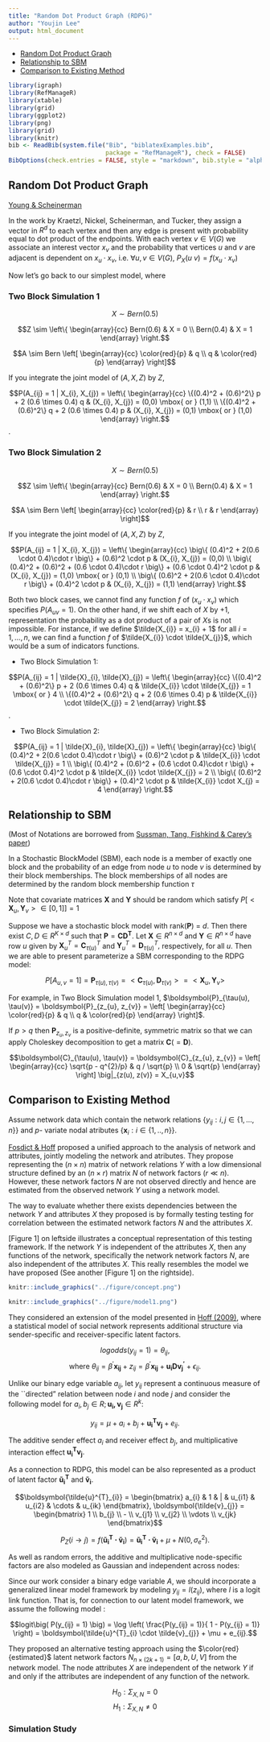 ```yaml
---
title: "Random Dot Product Graph (RDPG)"
author: "Youjin Lee"
output: html_document
---
```


- [Random Dot Product Graph](# RDPG)
- [Relationship to SBM](# SBM)
- [Comparison to Existing Method](# Fosdick)

```r
library(igraph)
library(RefManageR)
library(xtable)
library(grid)
library(ggplot2)
library(png)
library(grid)
library(knitr)
bib <- ReadBib(system.file("Bib", "biblatexExamples.bib", 
                           package = "RefManageR"), check = FALSE)
BibOptions(check.entries = FALSE, style = "markdown", bib.style = "alphabetic", cite.style = 'alphabetic')
```


## Random Dot Product Graph
<a name=" RDPG"/>

[Young & Scheinerman](http://download.springer.com/static/pdf/614/chp%253A10.1007%252F978-3-540-77004-6_11.pdf?originUrl=http%3A%2F%2Flink.springer.com%2Fchapter%2F10.1007%2F978-3-540-77004-6_11&token2=exp=1467043286~acl=%2Fstatic%2Fpdf%2F614%2Fchp%25253A10.1007%25252F978-3-540-77004-6_11.pdf%3ForiginUrl%3Dhttp%253A%252F%252Flink.springer.com%252Fchapter%252F10.1007%252F978-3-540-77004-6_11*~hmac=2cb000be3cb9cef6653cb94c4200e0336a39a00cd10f78dcea48c89478651fdc)

In the work by Kraetzl, Nickel, Scheinerman, and Tucker, they assign a vector in $R^{d}$ to each vertex and then any edge is present with probability equal to dot product of the endpoints. With each vertex $v \in V(G)$ we associate an interest vector $x_{v}$ and the probability that vertices $u$ and $v$ are adjacent is dependent on $x_{u} \cdot x_{v},$ i.e. $\forall u, v \in V(G),$ $P_{X}(u ~ v) = f(x_{u} \cdot x_{v})$




Now let's go back to our simplest model, where 

### Two Block Simulation 1

 $$X \sim Bern(0.5)$$
  
 $$Z  \sim  \left\{  \begin{array}{cc} Bern(0.6) & X = 0 \\ Bern(0.4) & X = 1  \end{array} \right.$$
  
 $$A \sim Bern \left[  \begin{array}{cc} \color{red}{p} & q  \\ q & \color{red}{p} \end{array}  \right]$$

If you integrate the joint model of $(A, X, Z)$ by $Z$, 

$$P(A_{ij} = 1 | X_{i}, X_{j}) = \left\{ \begin{array}{cc} \{(0.4)^2 + (0.6)^2\} p + 2 (0.6 \times 0.4) q & (X_{i}, X_{j}) = (0,0) \mbox{ or } (1,1)   \\ \{(0.4)^2 + (0.6)^2\} q + 2 (0.6 \times 0.4) p & (X_{i}, X_{j}) = (0,1) \mbox{ or } (1,0)   \end{array} \right.$$.


### Two Block Simulation 2

$$X \sim Bern(0.5)$$
  
 $$Z  \sim  \left\{  \begin{array}{cc} Bern(0.6) & X = 0 \\ Bern(0.4) & X = 1  \end{array} \right.$$
  
 $$A \sim Bern \left[  \begin{array}{cc} \color{red}{p} & r  \\ r & r \end{array}  \right]$$
 
If you integrate the joint model of $(A, X, Z)$ by $Z$, 

$$P(A_{ij} = 1 | X_{i}, X_{j}) = \left\{  \begin{array}{cc} \big\{ (0.4)^2 + 2(0.6 \cdot 0.4)\cdot r   \big\} + (0.6)^2 \cdot p    & (X_{i}, X_{j}) = (0,0)  \\ \big\{ (0.4)^2 + (0.6)^2 + (0.6 \cdot 0.4)\cdot r   \big\} + (0.6 \cdot 0.4)^2 \cdot p  & (X_{i}, X_{j}) =  (1,0) \mbox{ or } (0,1)  \\ \big\{ (0.6)^2 + 2(0.6 \cdot 0.4)\cdot r   \big\} + (0.4)^2 \cdot p  & (X_{i}, X_{j}) = (1,1) \end{array} \right.$$


Both two block cases, we cannot find any function $f$ of $(x_{u} \cdot x_{v})$ which specifies $P(A_{uv} = 1).$ On the other hand, if we shift each of $X$ by +1, representation the probability as a dot product of a pair of $X$s is not impossible. For instance, if we define $\tilde{X_{i}} = x_{i} + 1$ for all $i=1,... , n,$ we can find a function $f$ of $\tilde{X_{i}} \cdot \tilde{X_{j}}$, which would be a sum of indicators functions. 

- Two Block Simulation 1:

$$P(A_{ij} = 1 | \tilde{X}_{i}, \tilde{X}_{j}) = \left\{ \begin{array}{cc} \{(0.4)^2 + (0.6)^2\} p + 2 (0.6 \times 0.4) q & \tilde{X_{i}} \cdot \tilde{X_{j}} = 1 \mbox{ or } 4   \\ \{(0.4)^2 + (0.6)^2\} q + 2 (0.6 \times 0.4) p & \tilde{X_{i}} \cdot \tilde{X_{j}} = 2   \end{array} \right.$$.



- Two Block Simulation 2:


$$P(A_{ij} = 1 | \tilde{X}_{i}, \tilde{X}_{j}) = \left\{  \begin{array}{cc} \big\{ (0.4)^2 + 2(0.6 \cdot 0.4)\cdot r   \big\} + (0.6)^2 \cdot p    & \tilde{X_{i}} \cdot \tilde{X_{j}} = 1  \\ \big\{ (0.4)^2 + (0.6)^2 + (0.6 \cdot 0.4)\cdot r   \big\} + (0.6 \cdot 0.4)^2 \cdot p  & \tilde{X_{i}} \cdot \tilde{X_{j}} = 2  \\ \big\{ (0.6)^2 + 2(0.6 \cdot 0.4)\cdot r   \big\} + (0.4)^2 \cdot p  & \tilde{X_{i}} \cdot  X_{j} = 4 \end{array} \right.$$



## Relationship to SBM
<a name=" SBM" />

(Most of Notations are borrowed from [Sussman, Tang, Fishkind $\&$ Carey's paper](http://amstat.tandfonline.com/doi/abs/10.1080/01621459.2012.699795))

In a Stochastic BlockModel (SBM), each node is a member of exactly one block and the probability of an edge from node $u$ to node $v$ is determined by their block memberships. The block memberships of all nodes are determined by the random block membership function $\tau$


Note that covariate matrices $\boldsymbol{X}$ and $\boldsymbol{Y}$ should be random which satisfy $P\big[<\boldsymbol{X}_{u}, \boldsymbol{Y}_{v}> \in [0,1]   \big] = 1$

Suppose we have a stochastic block model with rank($\boldsymbol{P}$) = $d.$ Then there exist $C,D \in R^{K \times d}$ such that $\boldsymbol{P} = \boldsymbol{C D^{T}}.$ Let $\boldsymbol{X} \in R^{n \times d}$ and $\boldsymbol{Y} \in R^{n \times d}$ have row $u$ given by $\boldsymbol{X}^{T}_{u} = \boldsymbol{C}^{T}_{\tau(u)}$ and $\boldsymbol{Y}^{T}_{u} = \boldsymbol{D}^{T}_{\tau(u)},$ respectively, for all $u$. Then we are able to present parameterize a SBM corresponding to the RDPG model: 

$$P\big[ A_{u,v} = 1   \big] =  \boldsymbol{P}_{\tau(u), \tau(v)} = <\boldsymbol{C}_{\tau(u)}, \boldsymbol{D}_{\tau(v)}> =  <\boldsymbol{X}_{u}, \boldsymbol{Y}_{v} >$$

For example, in Two Block Simulation model 1, $\boldsymbol{P}_{\tau(u), \tau(v)} = \boldsymbol{P}_{z_{u}, z_{v}} = \left[  \begin{array}{cc} \color{red}{p} & q  \\ q & \color{red}{p} \end{array}  \right]$. 

If $p > q$ then $\boldsymbol{P}_{z_{u}, z_{v}}$ is a positive-definite, symmetric matrix so that we can apply Choleskey decomposition to get a matrix $\boldsymbol{C} (= \boldsymbol{D}).$

\bigskip

$$\boldsymbol{C}_{\tau(u), \tau(v)} = \boldsymbol{C}_{z_{u}, z_{v}} = \left[  \begin{array}{cc} \sqrt{p - q^{2}/p} & q / \sqrt{p}  \\ 0 & \sqrt{p} \end{array}  \right] \big|_{z(u), z(v)} =  X_{u,v}$$



## Comparison to Existing Method
<a name=" Fosdick" />
  
  Assume network data which contain the network relations $\{ y_{ij} : i,j \in \{ 1, ... , n\} \}$ and $p$- variate nodal atributes $\{ \textbf{x}_{i} : i \in \{ 1,.. , n \} \}.$


[Fosdict & Hoff](http://www.tandfonline.com/doi/pdf/10.1080/01621459.2015.1008697) proposed a unified approach to the analysis of network and attributes, jointly modeling the network and atributes. They propose representing the $(n \times n)$ matrix of network relations $Y$ with a low dimensional structure defined by an $(n \times r)$ matrix $N$ of \textcolor{red}{node-specific} network factors ($r \ll n$). However, these network factors $N$ are not observed directly and hence are estimated from the observed network $Y$ using a network model.  



The way to evaluate whether there exists dependencies between the network $Y$ and attributes $X$ they proposed is by formally testing testing for correlation between the estimated network factors $N$ and the attributes $X.$

[Figure 1] on leftside illustrates a conceptual representation of this testing framework. If the network $Y$ is independent of the attributes $X$, then any functions of the network, specifically the network network factors $N,$ are also independent of the attributes $X$.  This really resembles the model we have proposed (See another [Figure 1] on the rightside).


```r
knitr::include_graphics("../figure/concept.png")
```
```r
knitr::include_graphics("../figure/model1.png")
```

They considered an extension of the model presented in [Hoff (2009)](http://download.springer.com/static/pdf/484/art%253A10.1007%252Fs10588-008-9040-4.pdf?originUrl=http%3A%2F%2Flink.springer.com%2Farticle%2F10.1007%2Fs10588-008-9040-4&token2=exp=1467050109~acl=%2Fstatic%2Fpdf%2F484%2Fart%25253A10.1007%25252Fs10588-008-9040-4.pdf%3ForiginUrl%3Dhttp%253A%252F%252Flink.springer.com%252Farticle%252F10.1007%252Fs10588-008-9040-4*~hmac=483d23ee11d7974223ca81295b48e142c4036a92ddee4d470ca05ee92b1ec4ed), where a statistical model of social network represents additional structure via sender-specific and receiver-specific latent factors. 

$$logodds (y_{ij} = 1) = \theta_{ij},$$
$$\mbox{ where } \theta_{ij} = \beta^{'}\boldsymbol{x_{ij} } + z_{ij}  = \beta^{'} \boldsymbol{x_{ij}} + \boldsymbol{u_{i} D v^{'}_{j}} + \epsilon_{ij}.$$

Unlike our binary edge variable $a_{ij}$, let $y_{ij}$ represent a continuous measure of the ``directed" relation between node $i$ and node $j$ and consider the following model for $a_{i}, b_{j} \in R;  \boldsymbol{u_{i}, v_{j}} \in R^{k}$:

$$y_{ij} = \mu + a_{i} + b_{j} + \boldsymbol{u^{T}_{i} v_{j}} + e_{ij}.$$

The additive sender effect $a_{i}$ and receiver effect $b_{j}$, and multiplicative interaction effect $\boldsymbol{u^{T}_{i}v_{j}}.$ 

As a connection to RDPG, this model can be also represented as a product of latent factor $\boldsymbol{\tilde{u}^{T}_{i}}$ and $\boldsymbol{\tilde{v}_{i}}.$

$$\boldsymbol{\tilde{u}^{T}_{i}} = \begin{bmatrix} a_{i} & 1 & | & u_{i1} & u_{i2} & \cdots & u_{ik} \end{bmatrix}, \boldsymbol{\tilde{v}_{j}} = \begin{bmatrix} 1 \\ b_{j} \\ - \\ v_{j1} \\ v_{j2} \\ \vdots \\ v_{jk}     \end{bmatrix}$$

$$P_Z(i \rightarrow j) = f \big( \boldsymbol{\tilde{u}^{T}_{i} \cdot \boldsymbol{\tilde{v}_{i}}}  \big) = \boldsymbol{\tilde{u}^{T}_{i} \cdot \boldsymbol{\tilde{v}_{i}}} + \mu + N(0, \sigma^{2}_{e}).$$


As well as random errors, the additive and multiplicative node-specific factors are also modeled as Gaussian and independent across nodes:



Since our work consider a binary edge variable $A,$ we should incorporate a generalized linear model framework by modeling $y_{ij} = l(z_{ij})$, where $l$ is a logit link function. That is, for connection to our latent model framework, we assume the following model :

$$logit\big( P(y_{ij} = 1) \big) =  \log \left( \frac{P(y_{ij} = 1)}{ 1 - P(y_{ij} = 1)} \right) =  \boldsymbol{\tilde{u}^{T}_{i} \cdot \tilde{v}_{j}} + \mu + e_{ij}.$$

They proposed an alternative testing approach using the $\color{red}{estimated}$ latent network factors $N_{n \times (2k + 1)} = [a,b,U,V]$ from the network model. The node attributes $X$ are independent of the network $Y$ if and only if the attributes are independent of any function of the network. 




$$H_{0} : \Sigma_{X,N} = 0$$
$$H_{1} : \Sigma_{X,N} \neq 0$$



### Simulation Study












